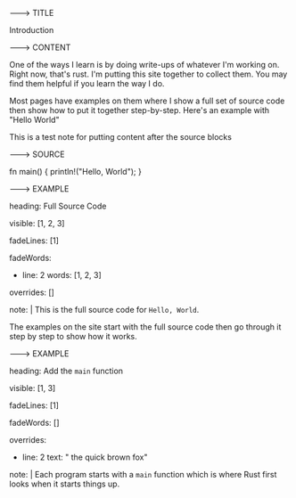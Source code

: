 ---> TITLE

Introduction

---> CONTENT

One of the ways I learn is by doing write-ups of
whatever I'm working on. Right now, that's rust.
I'm putting this site together to collect them.
You may find them helpful if you learn the way
I do.

Most pages have examples on them where I show
a full set of source code then show how to
put it together step-by-step. Here's an example
with "Hello World"

This is a test note for putting content 
after the source blocks


---> SOURCE

fn main() {
  println!("Hello, World");
}

---> EXAMPLE 

heading: Full Source Code

visible: [1, 2, 3]

fadeLines: [1]

fadeWords:
  - line: 2
    words: [1, 2, 3]

overrides: []

note: | 
  This is the full source code for 
  `Hello, World`.

  The examples on the site start with the 
  full source code then go through it 
  step by step to show how it works.


---> EXAMPLE 

heading: Add the `main` function 

visible: [1,  3]

fadeLines: [1]

fadeWords: []

overrides:
  - line: 2
    text: "  the quick brown fox"

note: |
  Each program starts with a `main` function
  which is where Rust first looks when it starts
  things up.

